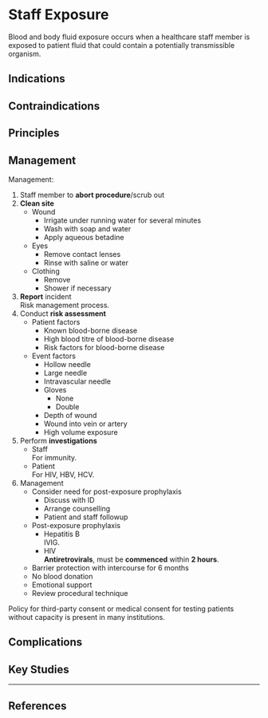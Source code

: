 # Staff Exposure

Blood and body fluid exposure occurs when a healthcare staff member is exposed to patient fluid that could contain a potentially transmissible organism.

## Indications

## Contraindications

## Principles

## Management

Management:

1. Staff member to **abort procedure**/scrub out
2. **Clean site**
	* Wound\
		* Irrigate under running water for several minutes
		* Wash with soap and water
		* Apply aqueous betadine
	* Eyes
		* Remove contact lenses
		* Rinse with saline or water
	* Clothing
		* Remove
		* Shower if necessary
3. **Report** incident\
Risk management process.
4. Conduct **risk assessment**
	* Patient factors
		* Known blood-borne disease
		* High blood titre of blood-borne disease
		* Risk factors for blood-borne disease
	* Event factors
		* Hollow needle
		* Large needle
		* Intravascular needle
		* Gloves
			* None
			* Double
		* Depth of wound
		* Wound into vein or artery
		* High volume exposure
5. Perform **investigations**
	* Staff\
	For immunity.
	* Patient\
	For HIV, HBV, HCV.
6. Management
	* Consider need for post-exposure prophylaxis
		* Discuss with ID
		* Arrange counselling
		* Patient and staff followup
	* Post-exposure prophylaxis
		* Hepatitis B\
		IVIG.
		* HIV\
		**Antiretrovirals**, must be **commenced** within **2 hours**.
	* Barrier protection with intercourse for 6 months
	* No blood donation
	* Emotional support
	* Review procedural technique

:::column-margin
Policy for third-party consent or medical consent for testing patients without capacity is present in many institutions.
:::

## Complications


## Key Studies

---

## References

